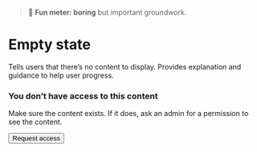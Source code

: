 
<Meta title="Patterns/States/Empty state" />

> 🥱 **Fun meter: boring** but important groundwork.

# Empty state

Tells users that there’s no content to display. Provides explanation and guidance to help user progress.

<div class="empty-state border">
  <h3>You don’t have access to this content</h3>
  <p>Make sure the content exists. If it does, ask an admin for a permission to see the content.</p>
  <button class="button" is="pp-button">Request access</button>
</div>